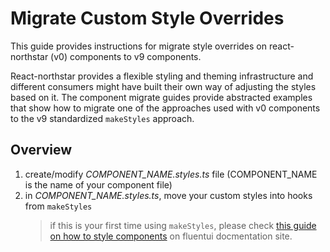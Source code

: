 
<Meta title="Concepts/Migration/from v0/Custom Style Overrides" />

# Migrate Custom Style Overrides

This guide provides instructions for migrate style overrides on react-northstar (v0) components to v9 components.

React-northstar provides a flexible styling and theming infrastructure and different consumers might have built their own way of adjusting the styles based on it. The component migrate guides provide abstracted examples that show how to migrate one of the approaches used with v0 components to the v9 standardized `makeStyles` approach.

## Overview

1. create/modify _COMPONENT_NAME.styles.ts_ file (COMPONENT_NAME is the name of your component file)
2. in _COMPONENT_NAME.styles.ts_, move your custom styles into hooks from `makeStyles`
   > if this is your first time using `makeStyles`, please check [this guide on how to style components](http://aka.ms/fluentui-storybook/?path=/docs/concepts-developer-styling-components--page) on fluentui docmentation site.
